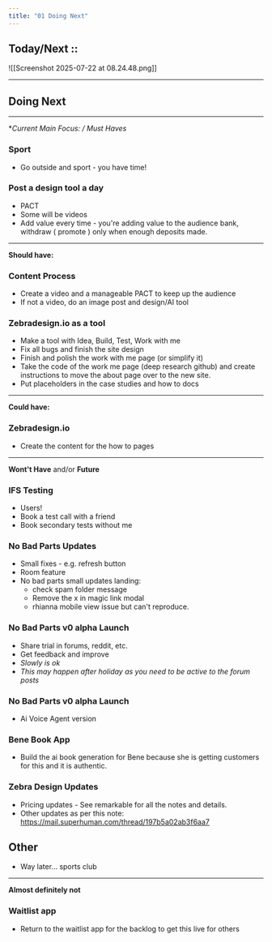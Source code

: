 ```yaml
---
title: "01 Doing Next"
---
```


## Today/Next :: 



![[Screenshot 2025-07-22 at 08.24.48.png]]






---



## Doing Next 




--- 

**Current Main Focus: / Must Haves*
### Sport
- Go outside and sport - you have time! 

### Post a design tool a day 
- PACT 
- Some will be videos 
- Add value every time - you're adding value to the audience bank, withdraw ( promote ) only when enough deposits made. 

---


**Should have:** 

### Content Process 
- Create a video and a manageable PACT to keep up the audience 
- If not a video, do an image post and design/AI tool 

### Zebradesign.io as a tool 
- Make a tool with Idea, Build, Test, Work with me 
- Fix all bugs and finish the site design 
- Finish and polish the work with me page (or simplify it)
- Take the code of the work me page (deep research github) and create instructions to move the about page over to the new site. 
- Put placeholders in the case studies and how to docs 


---


**Could have:**

### Zebradesign.io
- Create the content for the how to pages 




---


**Wont't Have** and/or **Future**

### IFS Testing
- Users! 
- Book a test call with a friend 
- Book secondary tests without me 

### No Bad Parts Updates
- Small fixes - e.g. refresh button 
- Room feature 
- No bad parts small updates landing:  
	- check spam folder message  
	- Remove the x in magic link modal  
	- rhianna mobile view issue but can't reproduce.

### No Bad Parts v0 alpha Launch 
- Share trial in forums, reddit, etc. 
- Get feedback and improve 
- *Slowly is ok*
- *This may happen after holiday as you need to be active to the forum posts*

### No Bad Parts v0 alpha Launch 
- Ai Voice Agent version 

### Bene Book App 
- Build the ai book generation for Bene because she is getting customers for this and it is authentic. 

### Zebra Design Updates 
- Pricing updates - See remarkable for all the notes and details. 
- Other updates as per this note: https://mail.superhuman.com/thread/197b5a02ab3f6aa7 

## Other 
- Way later... sports club 

---  


**Almost definitely not** 

### Waitlist app 
- Return to the waitlist app for the backlog to get this live for others 

